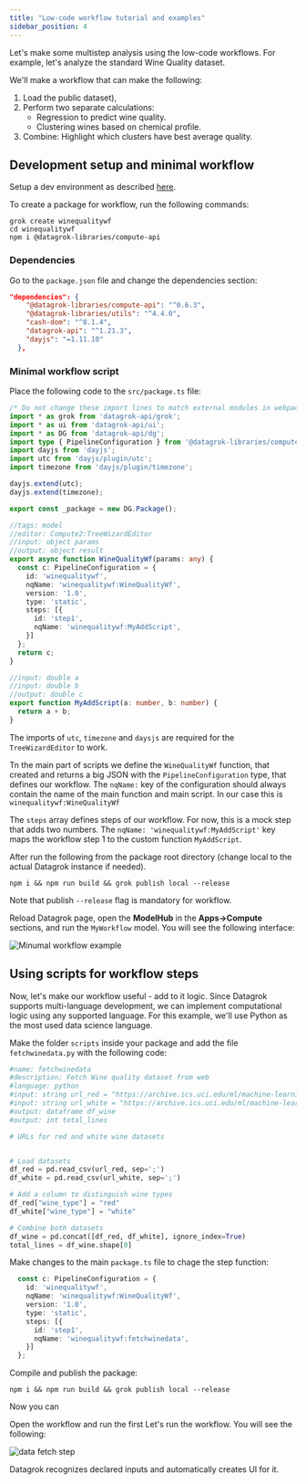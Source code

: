 ```yaml
---
title: "Low-code workflow tutorial and examples"
sidebar_position: 4
---
```


Let's make some multistep analysis using the low-code workflows.
For example, let's analyze the standard Wine Quality dataset.

We'll make a workflow that can make the following:

1. Load the public dataset),
2. Perform two separate calculations:
    * Regression to predict wine quality.
    * Clustering wines based on chemical profile.
3. Combine: Highlight which clusters have best average quality.


## Development setup and minimal workflow

Setup a dev environment as described
[here](../develop/dev-process/set-up-environment).

To create a package for workflow, run the following commands:

```shell
grok create winequalitywf
cd winequalitywf
npm i @datagrok-libraries/compute-api
```

### Dependencies

Go to the `package.json` file and change the dependencies section:

```json
"dependencies": {
    "@datagrok-libraries/compute-api": "^0.6.3",
    "@datagrok-libraries/utils": "^4.4.0",
    "cash-dom": "^8.1.4",
    "datagrok-api": "^1.21.3",
    "dayjs": "=1.11.10"
  },
```

### Minimal workflow script

Place the following code to the `src/package.ts` file:
```typescript
/* Do not change these import lines to match external modules in webpack configuration */
import * as grok from 'datagrok-api/grok';
import * as ui from 'datagrok-api/ui';
import * as DG from 'datagrok-api/dg';
import type { PipelineConfiguration } from '@datagrok-libraries/compute-api';
import dayjs from 'dayjs';
import utc from 'dayjs/plugin/utc';
import timezone from 'dayjs/plugin/timezone';

dayjs.extend(utc);
dayjs.extend(timezone);

export const _package = new DG.Package();

//tags: model
//editor: Compute2:TreeWizardEditor
//input: object params
//output: object result
export async function WineQualityWf(params: any) {
  const c: PipelineConfiguration = {
    id: 'winequalitywf',
    nqName: 'winequalitywf:WineQualityWf',
    version: '1.0',
    type: 'static',
    steps: [{
      id: 'step1',
      nqName: 'winequalitywf:MyAddScript',
    }]
  };
  return c;
}

//input: double a
//input: double b
//output: double c
export function MyAddScript(a: number, b: number) {
  return a + b;
}
```

The imports of `utc`, `timezone` and `daysjs` are required for the `TreeWizardEditor` to work.

Tn the main part of scripts we define the `WineQualityWf` function, that created and returns
a big JSON with the `PipelineConfiguration` type, that defines our workflow.
The `nqName:` key of the configuration should always contain the name of the main function and main script.
In our case this is `winequalitywf:WineQualityWf`

The `steps` array defines steps of our workflow.
For now, this is a mock step that adds two numbers.
The `nqName: 'winequalitywf:MyAddScript'` key maps the workflow step 1
to the custom function `MyAddScript`.

After run the following from the package root directory (change local to
the actual Datagrok instance if needed).

```shell
npm i && npm run build && grok publish local --release
```

Note that publish `--release` flag is mandatory for workflow.

Reload Datagrok page, open the **ModelHub** in the **Apps->Compute** sections,
and run the `MyWorkflow` model.
You will see the following interface:

![Minumal workflow example](pics/example-workflow.png)

## Using scripts for workflow steps

Now, let's make our workflow useful - add to it logic.
Since Datagrok supports multi-language development,
we can implement computational logic using any supported language.
For this example, we'll use Python as the most used data science language.

Make the folder `scripts` inside your package and add
the file `fetchwinedata.py` with the following code:

```python
#name: fetchwinedata
#description: Fetch Wine quality dataset from web
#language: python
#input: string url_red = "https://archive.ics.uci.edu/ml/machine-learning-databases/wine-quality/winequality-red.csv"
#input: string url_white = "https://archive.ics.uci.edu/ml/machine-learning-databases/wine-quality/winequality-white.csv"
#output: dataframe df_wine
#output: int total_lines

# URLs for red and white wine datasets


# Load datasets
df_red = pd.read_csv(url_red, sep=';')
df_white = pd.read_csv(url_white, sep=';')

# Add a column to distinguish wine types
df_red["wine_type"] = "red"
df_white["wine_type"] = "white"

# Combine both datasets
df_wine = pd.concat([df_red, df_white], ignore_index=True)
total_lines = df_wine.shape[0]
```

Make changes to the main `package.ts` file to chage the step function:

```typescript
  const c: PipelineConfiguration = {
    id: 'winequalitywf',
    nqName: 'winequalitywf:WineQualityWf',
    version: '1.0',
    type: 'static',
    steps: [{
      id: 'step1',
      nqName: 'winequalitywf:fetchwinedata',
    }]
  };

```

Compile and publish the package:

```shell
npm i && npm run build && grok publish local --release
```

Now you can

Open the workflow and run the first Let's run the workflow. You will see the following:

![data fetch step](pics/WineQFetch_workflow.png)

Datagrok recognizes declared inputs and automatically creates UI for it.








